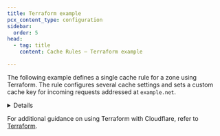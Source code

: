 ```yaml
---
title: Terraform example
pcx_content_type: configuration
sidebar:
  order: 5
head:
  - tag: title
    content: Cache Rules — Terraform example

---
```



The following example defines a single cache rule for a zone using Terraform. The rule configures several cache settings and sets a custom cache key for incoming requests addressed at `example.net`.


<Details header="Terraform `cloudflare_ruleset` resource">

```tf
# Cache rule configuring cache settings and defining custom cache keys
resource "cloudflare_ruleset" "cache_rules_example" {
  zone_id     = "<ZONE_ID>"
  name        = "Set cache settings"
  description = "Set cache settings for incoming requests"
  kind        = "zone"
  phase       = "http_request_cache_settings"

  rules {
    action = "set_cache_settings"
    action_parameters {
      edge_ttl {
        mode    = "override_origin"
        default = 60
        status_code_ttl {
          status_code = 200
          value       = 50
        }
        status_code_ttl {
          status_code_range {
            from = 201
            to   = 300
          }
          value = 30
        }
      }
      browser_ttl {
        mode = "respect_origin"
      }
      serve_stale {
        disable_stale_while_updating = true
      }
      respect_strong_etags = true
      cache_key {
        ignore_query_strings_order = false
        cache_deception_armor      = true
        custom_key {
          query_string {
            exclude = ["*"]
          }
          header {
            include        = ["habc", "hdef"]
            check_presence = ["habc_t", "hdef_t"]
            exclude_origin = true
          }
          cookie {
            include        = ["cabc", "cdef"]
            check_presence = ["cabc_t", "cdef_t"]
          }
          user {
            device_type = true
            geo         = false
          }
          host {
            resolved = true
          }
        }
      }
      origin_error_page_passthru = false
    }
    expression  = "(http.host eq \"example.net\")"
    description = "Set cache settings and custom cache key for example.net"
    enabled     = true
  }
}
```


</Details>

For additional guidance on using Terraform with Cloudflare, refer to [Terraform](/terraform/).
